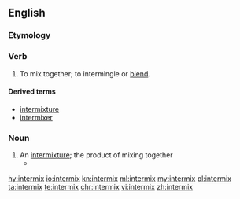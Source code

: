 ==English==

===Etymology===
{{prefix|inter|mix|lang=en}}

===Verb===
{{en-verb|es}}

# {{context|transitive|lang=en}} To mix together; to intermingle or [[blend]].

====Derived terms====
* [[intermixture]]
* [[intermixer]]

===Noun===
{{en-noun|es}}

# An [[intermixture]]; the product of mixing together
#*{{quote-book|1973|Wilson Brian Key|Subliminal Seduction|url=http://books.google.com/books?id=Ah-SAAAAIAAJ|isbn=0138590907|page=83
|passage=This idealized structure may not exist in reality, considering the high divorce rate and the '''intermixes''' of maternal-paternal dominance characteristics.}}

[[hy:intermix]]
[[io:intermix]]
[[kn:intermix]]
[[ml:intermix]]
[[my:intermix]]
[[pl:intermix]]
[[ta:intermix]]
[[te:intermix]]
[[chr:intermix]]
[[vi:intermix]]
[[zh:intermix]]